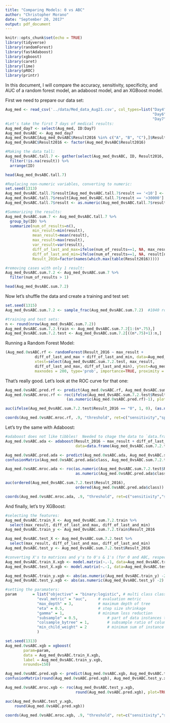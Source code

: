 ```yaml
---
title: "Comparing Models: 0 vs ABC"
author: "Christopher Morano"
date: "September 20, 2017"
output: pdf_document
---
```


```r
knitr::opts_chunk$set(echo = TRUE)
library(tidyverse)
library(randomForest)
library(fastAdaboost)
library(xgboost)
library(caret)
library(lime)
library(pROC)
library(printr)
```

In this document, I will compare the accuracy, sensitivity, specificity, and AUC of a random forest model, an adaboost model, and an XGBoost model.  

First we need to prepare our data set:

```r
Aug_med <- read_csv('../data/Med_data_Aug21.csv', col_types=list("Day4"=col_character(), 
                                                                 "Day6"=col_character(),
                                                                 "Day7"=col_character()))
#Let's take the first 7 days of medical results:
Aug_med_day7 <- select(Aug_med, ID:Day7)
Aug_med_0vsABC <- Aug_med_day7
Aug_med_0vsABC[Aug_med_0vsABC$Result2016 %in% c("A", "B", "C"),]$Result2016 <- "ABC"
Aug_med_0vsABC$Result2016 <- factor(Aug_med_0vsABC$Result2016)

#Making the data tall:
Aug_med_0vsABC.tall.7 <- gather(select(Aug_med_0vsABC, ID, Result2016, Day1:Day7), day, result, Day1:Day7) %>% 
  filter(!is.na(result)) %>% 
  arrange(ID)

head(Aug_med_0vsABC.tall.7)
```

```r
#Replacing non-numeric variables, converting to numeric:
set.seed(1313)
Aug_med_0vsABC.tall.7$result[Aug_med_0vsABC.tall.7$result == '<10'] <- round(runif(12, 1, 9))
Aug_med_0vsABC.tall.7$result[Aug_med_0vsABC.tall.7$result == '>30000'] <- '30001'
Aug_med_0vsABC.tall.7$result <- as.numeric(Aug_med_0vsABC.tall.7$result)

#Summarizing the results:
Aug_med_0vsABC.sum.7 <- Aug_med_0vsABC.tall.7 %>% 
  group_by(ID) %>% 
  summarize(num_of_results=n(),
            min_result=min(result),
            mean_result=mean(result),
            max_result=max(result),
            var_result=var(result),
            diff_of_last_and_max=ifelse(num_of_results==1, NA, max_result-result[num_of_results]),
            diff_of_last_and_min=ifelse(num_of_results==1, NA, result[num_of_results]-min_result),
            Result_2016=factor(names(which.max(table(Result2016)))))

#removing cases with only 1 result:
Aug_med_0vsABC.sum.7.2 <- Aug_med_0vsABC.sum.7 %>% 
  filter(num_of_results > 1)

head(Aug_med_0vsABC.sum.7.2)
```

Now let's shuffle the data and create a training and test set:

```r
set.seed(1315)
Aug_med_0vsABC.sum.7.2 <- sample_frac(Aug_med_0vsABC.sum.7.2)  #1040 rows

#training and test sets:
n <- round(nrow(Aug_med_0vsABC.sum.7.2))
Aug_med_0vsABC.sum.7.2.train <- Aug_med_0vsABC.sum.7.2[1:(n*.75),]
Aug_med_0vsABC.sum.7.2.test <- Aug_med_0vsABC.sum.7.2[((n*.75)+1):n,]
```

Running a Random Forest Model:

```r
(Aug_med.0vsABC.rf <- randomForest(Result_2016 ~ max_result +
             diff_of_last_and_max + diff_of_last_and_min, data=Aug_med_0vsABC.sum.7.2.train,
             xtest=select(Aug_med_0vsABC.sum.7.2.test, max_result, 
             diff_of_last_and_max, diff_of_last_and_min), ytest=Aug_med_0vsABC.sum.7.2.test$Result_2016,
             maxnodes = 200, type='prob', importance=TRUE, proximity = TRUE, keep.forest=TRUE))
```

That's really good.  Let's look at the ROC curve for that one:

```r
Aug_med.0vsABC.pred.rf <- predict(Aug_med.0vsABC.rf, Aug_med_0vsABC.sum.7.2.test)
Aug_med.0vsABC.mroc.rf <- roc(ifelse(Aug_med_0vsABC.sum.7.2.test$Result_2016 == "0", 1, 0),
                           (as.numeric(Aug_med.0vsABC.pred.rf)-1), plot=TRUE)
```

```r
auc(ifelse(Aug_med_0vsABC.sum.7.2.test$Result_2016 == "0", 1, 0), (as.numeric(Aug_med.0vsABC.pred.rf)-1))
```

```r
coords(Aug_med.0vsABC.mroc.rf, .9, "threshold", ret=c("sensitivity","specificity","ppv","npv"))
```

Let's try the same with Adaboost:

```r
#adaboost does not like tibbles!  Needed to chage the data to `data.frame`:
Aug_med.0vsABC.ada <- adaboost(Result_2016 ~ max_result + diff_of_last_and_max + diff_of_last_and_min,
                               data=data.frame(Aug_med_0vsABC.sum.7.2.train), nIter=50)

Aug_med.0vsABC.pred.ada <- predict(Aug_med.0vsABC.ada, Aug_med_0vsABC.sum.7.2.test)
confusionMatrix(Aug_med.0vsABC.pred.ada$class, Aug_med_0vsABC.sum.7.2.test$Result_2016)
```

```r
Aug_med.0vsABC.mroc.ada <- roc(as.numeric(Aug_med_0vsABC.sum.7.2.test$Result_2016)-1,
                               as.numeric(Aug_med.0vsABC.pred.ada$class)-1, plot=TRUE)
```

```r
auc(ordered(Aug_med_0vsABC.sum.7.2.test$Result_2016),
                               ordered(Aug_med.0vsABC.pred.ada$class))
```

```r
coords(Aug_med.0vsABC.mroc.ada, .9, "threshold", ret=c("sensitivity","specificity","ppv","npv"))
```

And finally, let's try XGBoost:

```r
#selecting the features:
Aug_med_0vsABC.train_X <- Aug_med_0vsABC.sum.7.2.train %>% 
  select(max_result, diff_of_last_and_max, diff_of_last_and_min)
Aug_med_0vsABC.train_y <- Aug_med_0vsABC.sum.7.2.train$Result_2016

Aug_med_0vsABC.test_X <- Aug_med_0vsABC.sum.7.2.test %>% 
  select(max_result, diff_of_last_and_max, diff_of_last_and_min)
Aug_med_0vsABC.test_y <- Aug_med_0vsABC.sum.7.2.test$Result_2016

#converting X's to matrices and y's to 0's & 1's (for 0 and ABC, respectively):
Aug_med_0vsABC.train_X.xgb <- model.matrix(~.-1, data=Aug_med_0vsABC.train_X)
Aug_med_0vsABC.test_X.xgb <- model.matrix(~.-1, data=Aug_med_0vsABC.test_X)

Aug_med_0vsABC.train_y.xgb <- abs(as.numeric(Aug_med_0vsABC.train_y) -2)
Aug_med_0vsABC.test_y.xgb <- abs(as.numeric(Aug_med_0vsABC.test_y) -2)
```

```r
#setting the paramaters:
param       = list("objective" = "binary:logistic", # multi class classification
              "eval_metric" = "auc",  	 # evaluation metric 
              "max_depth" = 3,    		 # maximum depth of tree 
              "eta" = 0.5,    			 # step size shrinkage 
              "gamma" = 1,    			 # minimum loss reduction 
              "subsample" = 0.5,    		 # part of data instances to grow tree 
              "colsample_bytree" = 1, 		 # subsample ratio of columns when constructing each tree 
              "min_child_weight" = 2  		 # minimum sum of instance weight needed in a child 
              )
```

```r
set.seed(1313)
Aug_med.0vsABC.xgb = xgboost(
		param=param,
		data = Aug_med_0vsABC.train_X.xgb,
		label = Aug_med_0vsABC.train_y.xgb,
		nrounds=150)

Aug_med.0vsABC.pred.xgb <- predict(Aug_med.0vsABC.xgb, Aug_med_0vsABC.test_X.xgb)
confusionMatrix(round(Aug_med.0vsABC.pred.xgb), Aug_med_0vsABC.test_y.xgb)
```

```r
Aug_med.0vsABC.mroc.xgb <- roc(Aug_med_0vsABC.test_y.xgb,
                               round(Aug_med.0vsABC.pred.xgb), plot=TRUE)
```

```r
auc(Aug_med_0vsABC.test_y.xgb,
    round(Aug_med.0vsABC.pred.xgb))
```

```r
coords(Aug_med.0vsABC.mroc.xgb, .9, "threshold", ret=c("sensitivity","specificity","ppv","npv"))
```

